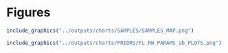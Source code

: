 
# Figures

```r
include_graphics("../outputs/charts/SAMPLES/SAMPLES_MAP.png")
```

\pagebreak

```r
include_graphics("../outputs/charts/PRIORS/FL_RW_PARAMS_ab_PLOTS.png")
```

\pagebreak


